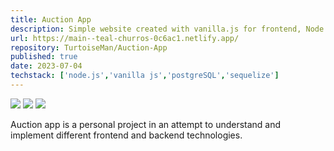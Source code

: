 ```yaml
---
title: Auction App
description: Simple website created with vanilla.js for frontend, Node.js for backend and PostgreSQL as a database.
url: https://main--teal-churros-0c6ac1.netlify.app/
repository: TurtoiseMan/Auction-App
published: true
date: 2023-07-04
techstack: ['node.js','vanilla js','postgreSQL','sequelize']
---
```



[![](/auction1.png)](https://main--teal-churros-0c6ac1.netlify.app/)
![](/auction2.png)
![](/auction3.png)

Auction app is a personal project in an attempt to understand and implement different frontend and backend technologies.
